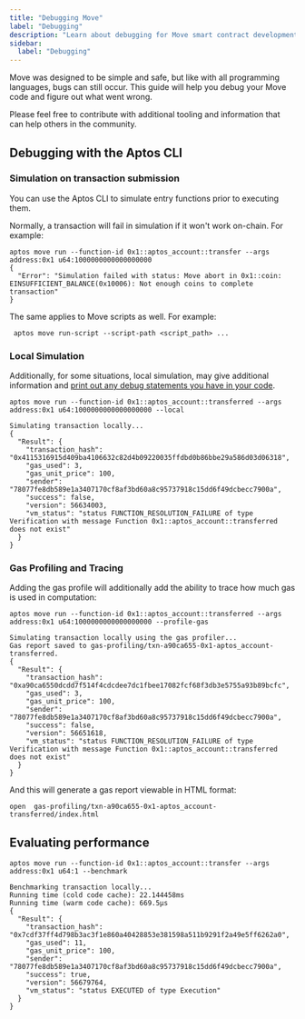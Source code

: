 ```yaml
---
title: "Debugging Move"
label: "Debugging"
description: "Learn about debugging for Move smart contract development on Aptos blockchain."
sidebar:
  label: "Debugging"
---
```


Move was designed to be simple and safe, but like with all programming languages,
bugs can still occur. This guide will help you debug your Move code and figure out
what went wrong.

Please feel free to contribute with additional tooling and information that can
help others in the community.

## Debugging with the Aptos CLI

### Simulation on transaction submission

You can use the Aptos CLI to simulate entry functions prior to executing them.

Normally, a transaction will fail in simulation if it won't work on-chain. For example:

```shellscript name="Terminal"
aptos move run --function-id 0x1::aptos_account::transfer --args address:0x1 u64:1000000000000000000
{
  "Error": "Simulation failed with status: Move abort in 0x1::coin: EINSUFFICIENT_BALANCE(0x10006): Not enough coins to complete transaction"
}
```

The same applies to Move scripts as well. For example:

```shellscript name="Terminal"
 aptos move run-script --script-path <script_path> ...
```

### Local Simulation

Additionally, for some situations, local simulation, may give additional information and
[print out any debug statements you have in your code](/build/cli/working-with-move-contracts#printing-debugging-information).

```shellscript name="Terminal"
aptos move run --function-id 0x1::aptos_account::transferred --args address:0x1 u64:1000000000000000000 --local

Simulating transaction locally...
{
  "Result": {
    "transaction_hash": "0x4115316915d409ba4106632c82d4b09220035ffdbd0b86bbe29a586d03d06318",
    "gas_used": 3,
    "gas_unit_price": 100,
    "sender": "78077fe8db589e1a3407170cf8af3bd60a8c95737918c15dd6f49dcbecc7900a",
    "success": false,
    "version": 56634003,
    "vm_status": "status FUNCTION_RESOLUTION_FAILURE of type Verification with message Function 0x1::aptos_account::transferred does not exist"
  }
}
```

### Gas Profiling and Tracing

Adding the gas profile will additionally add the ability to trace how much gas is
used in computation:

```shellscript name="Terminal"
aptos move run --function-id 0x1::aptos_account::transferred --args address:0x1 u64:1000000000000000000 --profile-gas

Simulating transaction locally using the gas profiler...
Gas report saved to gas-profiling/txn-a90ca655-0x1-aptos_account-transferred.
{
  "Result": {
    "transaction_hash": "0xa90ca6550dcdd7f514f4cdcdee7dc1fbee17082fcf68f3db3e5755a93b89bcfc",
    "gas_used": 3,
    "gas_unit_price": 100,
    "sender": "78077fe8db589e1a3407170cf8af3bd60a8c95737918c15dd6f49dcbecc7900a",
    "success": false,
    "version": 56651618,
    "vm_status": "status FUNCTION_RESOLUTION_FAILURE of type Verification with message Function 0x1::aptos_account::transferred does not exist"
  }
}
```

And this will generate a gas report viewable in HTML format:

```shellscript name="Terminal"
open  gas-profiling/txn-a90ca655-0x1-aptos_account-transferred/index.html
```

## Evaluating performance

```shellscript name="Terminal"
aptos move run --function-id 0x1::aptos_account::transfer --args address:0x1 u64:1 --benchmark

Benchmarking transaction locally...
Running time (cold code cache): 22.144458ms
Running time (warm code cache): 669.5µs
{
  "Result": {
    "transaction_hash": "0x7cdf37ff4d798b3ac3f1e860a40428853e381598a511b9291f2a49e5ff6262a0",
    "gas_used": 11,
    "gas_unit_price": 100,
    "sender": "78077fe8db589e1a3407170cf8af3bd60a8c95737918c15dd6f49dcbecc7900a",
    "success": true,
    "version": 56679764,
    "vm_status": "status EXECUTED of type Execution"
  }
}
```
